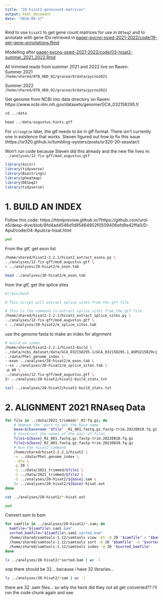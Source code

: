 ```yaml
---
title: "20-hisat2-genecount-matrices"
output: html_document
date: "2024-09-27"
---
```

Rmd to use `hisat2` to get gene count matrices for use in `DESeq2` and to annotate with gene IDs retrieved in [paper-pycno-sswd-2021-2022/code/19-get-gene-annotations.Rmd](https://github.com/grace-ac/paper-pycno-sswd-2021-2022/blob/main/code/19-get-gene-annotations.Rmd)

Modelling after [paper-pycno-sswd-2021-2022/code/03-hisat2-summer_2021_2022.Rmd](https://github.com/grace-ac/paper-pycno-sswd-2021-2022/blob/main/code/03-hisat2-summer_2021_2022.Rmd)

All trimmed reads from summer 2021 and 2022 live on Raven:       
Summer 2021     
`/home/shared/8TB_HDD_02/graceac9/data/pycno2021`

Summer 2022    
`/home/shared/8TB_HDD_02/graceac9/data/pycno2022` 

Get genome from NCBI into data directory on Raven:        
https://www.ncbi.nlm.nih.gov/datasets/genome/GCA_032158295.1/       

```r
cd ../data

```

```r
head ../data/augustus.hints.gtf

```


For `stringtie` later, the gtf needs to be in gff format. There isn't currently one in existence that works. Steven figured out how to fix this issue (https://sr320.github.io/tumbling-oysters/posts/sr320-20-seastar/)  

Won't run code because Steven did this already and the new file lives in:
` ../analyses/12-fix-gff/mod_augustus.gtf`

```r
library(knitr)
library(tidyverse)
library(Biostrings)
library(pheatmap)
library(DESeq2)
library(tidyverse)
```


# 1. BUILD AN INDEX

Follow this code: https://htmlpreview.github.io/?https://github.com/urol-e5/deep-dive/blob/8fd4ad4546d1d95464952f0509406efd9e42ffa0/D-Apul/code/04-Apulcra-hisat.html 

```bash
pwd
```

From the gtf, get exon list
```bash
/home/shared/hisat2-2.2.1/hisat2_extract_exons.py \
../analyses/12-fix-gff/mod_augustus.gtf \
> ../analyses/20-hisat2/m_exon.tab
```

```bash
head ../analyses/20-hisat2/m_exon.tab
```


from the gtf, get the splice sites
```bash
#!/bin/bash

# This script will extract splice sites from the gtf file

# This is the command to extract splice sites from the gtf file
/home/shared/hisat2-2.2.1/hisat2_extract_splice_sites.py \
../analyses/12-fix-gff/mod_augustus.gtf \
> ../analyses/20-hisat2/m_splice_sites.tab

```

use the genome fasta to make an index for alignment
```bash
# build an index 
/home/shared/hisat2-2.2.1/hisat2-build \
../data/ncbi_dataset/data/GCA_032158295.1/GCA_032158295.1_ASM3215829v1_genomic.fna \
../data/Phel_genome_index \
--exon ../analyses/20-hisat2/m_exon.tab \
--ss ../analyses/20-hisat2/m_splice_sites.tab \
-p 40 \
../analyses/12-fix-gff/mod_augustus.gtf \
2> ../analyses/20-hisat2/hisat2-build_stats.txt
```

```bash
tail ../analyses/20-hisat2/hisat2-build_stats.txt
```

# 2. ALIGNMENT 2021 RNAseq Data


```bash
for file in ../data/2021_trimmed/*_R1*fq.gz; do
    # Remove the  part to get the base name
    base=$(basename "$file" _R1_001.fastq.gz.fastp-trim.20220810.fq.gz)
    # Construct the names of the pair of files
    file1=${base}_R1_001.fastq.gz.fastp-trim.20220810.fq.gz
    file2=${base}_R2_001.fastq.gz.fastp-trim.20220810.fq.gz
    # Run the hisat2 command
    /home/shared/hisat2-2.2.1/hisat2 \
    -x ../data/Phel_genome_index \
    --dta \
    -p 20 \
    -1 ../data/2021_trimmed/$file1 \
    -2 ../data/2021_trimmed/$file2 \
    -S ../analyses/20-hisat2/${base}.sam \
    2> ../analyses/20-hisat2/${base}-hisat.out
done
```



```bash
cat ../analyses/20-hisat2/*-hisat.out
```

```bash
pwd
```



Convert sam to bam
```bash
for samfile in ../analyses/20-hisat2/*.sam; do
  bamfile="${samfile%.sam}.bam"
  sorted_bamfile="${samfile%.sam}.sorted.bam"
  /home/shared/samtools-1.12/samtools view -bS -@ 20 "$samfile" > "$bamfile"
  /home/shared/samtools-1.12/samtools sort -@ 20 "$bamfile" -o "$sorted_bamfile"
  /home/shared/samtools-1.12/samtools index -@ 20 "$sorted_bamfile"
done
```

```bash
ls ../analyses/20-hisat2/*sorted.bam | wc -l
```
oop there should be 32... because i have 32 libraries... 


```bash
ls ../analyses/20-hisat2/*sam | wc -l
```

there are 32 .sam files... so why the heck did they not all get converted?? I'll run the code chunk again and see. 


